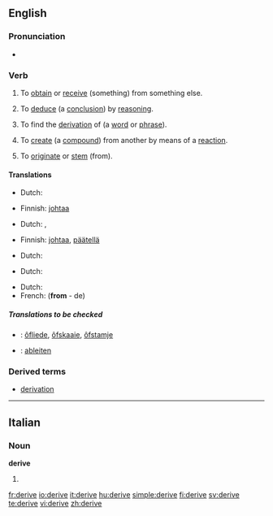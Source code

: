 ==English==

===Pronunciation===
*{{audio|en-us-derive.ogg|Audio (US)}}

===Verb===
{{en-verb|deriv|ing}}
{{rfex}}

# {{context|transitive}} To [[obtain]] or [[receive]] (something) from something else.
# {{context|transitive|logic}} To [[deduce]] (a [[conclusion]]) by [[reasoning]].
# {{context|transitive|linguistics}} To find the [[derivation]] of (a [[word]] or [[phrase]]).
# {{context|transitive|chemistry}} To [[create]] (a [[compound]]) from another by means of a [[reaction]].
# {{context|intransitive}} To [[originate]] or [[stem]] (from).

====Translations====
{{trans-top|obtain (something) from something else}}
*Dutch: {{t+|nl|afleiden}}
{{trans-mid}}
*Finnish: [[johtaa]]
{{trans-bottom}}

{{trans-top|deduce (a conclusion) by reasoning}}
*Dutch: {{t+|nl|afleiden}}, {{t|nl|deduceren}}
{{trans-mid}}
*Finnish: [[johtaa]], [[päätellä]]
{{trans-bottom}}

{{trans-top|find the derivation of (a word or phrase)}}
*Dutch: {{t+|nl|afleiden}}
{{trans-mid}}
{{trans-bottom}}

{{trans-top|create (a compound) from another by means of a reaction}}
*Dutch: {{t+|nl|afleiden}}
{{trans-mid}}
{{trans-bottom}}

{{trans-top|originate (from)}}
*Dutch: {{t-|nl|ontstaan}}
*French: {{t|fr|dériver}} ('''from''' - de)
{{trans-mid}}
{{trans-bottom}}

=====Translations to be checked=====
{{checktrans}}
{{trans-top|Translations to be checked}}
*{{ttbc|Frisian}}: [[ôfliede]], [[ôfskaaie]], [[ôfstamje]]
*{{ttbc|German}}: [[ableiten]]
{{trans-bottom}}

===Derived terms===
* [[derivation]]

----

==Italian==

===Noun===
'''derive''' {{f}} {{plural}}

# {{plural of|deriva|lang=Italian}}

[[fr:derive]]
[[io:derive]]
[[it:derive]]
[[hu:derive]]
[[simple:derive]]
[[fi:derive]]
[[sv:derive]]
[[te:derive]]
[[vi:derive]]
[[zh:derive]]